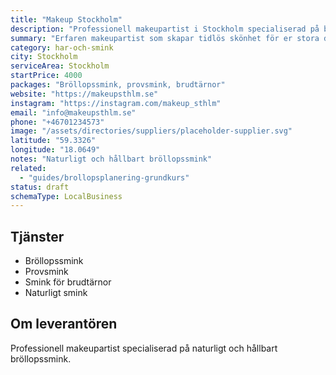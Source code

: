 ```yaml
---
title: "Makeup Stockholm"
description: "Professionell makeupartist i Stockholm specialiserad på bröllopssmink och naturlig skönhet."
summary: "Erfaren makeupartist som skapar tidlös skönhet för er stora dag med fokus på naturligt och hållbart smink."
category: har-och-smink
city: Stockholm
serviceArea: Stockholm
startPrice: 4000
packages: "Bröllopssmink, provsmink, brudtärnor"
website: "https://makeupsthlm.se"
instagram: "https://instagram.com/makeup_sthlm"
email: "info@makeupsthlm.se"
phone: "+46701234573"
image: "/assets/directories/suppliers/placeholder-supplier.svg"
latitude: "59.3326"
longitude: "18.0649"
notes: "Naturligt och hållbart bröllopssmink"
related:
  - "guides/brollopsplanering-grundkurs"
status: draft
schemaType: LocalBusiness
---
```


## Tjänster

- Bröllopssmink
- Provsmink
- Smink för brudtärnor
- Naturligt smink

## Om leverantören

Professionell makeupartist specialiserad på naturligt och hållbart bröllopssmink.